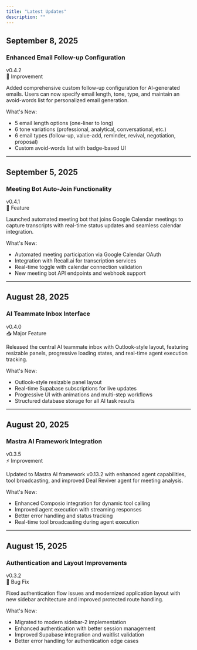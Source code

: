 ```yaml
---
title: "Latest Updates"
description: ""
---
```


<style>
  {`
  @import url('https://fonts.googleapis.com/css2?family=Roboto+Flex:wght@100;200;300;400;500;600;700;800;900&display=swap');

  .changelog-container {
    font-family: 'Roboto Flex', -apple-system, BlinkMacSystemFont, sans-serif;
    max-width: 800px;
    margin: 0 auto;
    background-color: #f5f5f5;
    color: #000000;
    line-height: 1.6;
  }

  .changelog-header {
    text-align: center;
    margin-bottom: 3rem;
    padding: 2rem 0;
  }

  .changelog-title {
    font-size: 2.5rem;
    font-weight: 600;
    color: #A0472B;
    margin-bottom: 1rem;
  }

  .changelog-subtitle {
    font-size: 1.2rem;
    color: #1e3a5f;
    font-weight: 400;
  }

  .changelog-entry {
    margin-bottom: 4rem;
    background: white;
    border-radius: 8px;
    padding: 2rem;
    box-shadow: 0 1px 3px rgba(0,0,0,0.1);
  }

  .entry-date {
    font-size: 0.9rem;
    color: #666;
    font-weight: 500;
    text-transform: uppercase;
    letter-spacing: 0.5px;
    margin-bottom: 0.5rem;
  }

  .entry-title {
    font-size: 1.8rem;
    font-weight: 600;
    color: #000;
    margin-bottom: 1.5rem;
  }

  .entry-section {
    margin-bottom: 2rem;
  }

  .section-title {
    font-size: 1.1rem;
    font-weight: 600;
    color: #A0472B;
    margin-bottom: 1rem;
    display: flex;
    align-items: center;
    gap: 0.5rem;
  }

  .section-items {
    margin-left: 1.5rem;
  }

  .section-items li {
    margin-bottom: 0.75rem;
    color: #333;
  }

  .feature-badge {
    background: #A0472B;
    color: white;
    padding: 0.2rem 0.6rem;
    border-radius: 12px;
    font-size: 0.8rem;
    font-weight: 500;
  }

  .improvement-badge {
    background: #f4975a;
    color: white;
    padding: 0.2rem 0.6rem;
    border-radius: 12px;
    font-size: 0.8rem;
    font-weight: 500;
  }

  .fix-badge {
    background: #1e3a5f;
    color: white;
    padding: 0.2rem 0.6rem;
    border-radius: 12px;
    font-size: 0.8rem;
    font-weight: 500;
  }

  .major-feature-badge {
    background: #A0472B;
    color: white;
    padding: 0.2rem 0.6rem;
    border-radius: 12px;
    font-size: 0.8rem;
    font-weight: 500;
  }

  /* Small date headings for sidebar navigation */
  h2 {
    font-size: 0.9rem !important;
    color: #666 !important;
    font-weight: 500 !important;
    text-transform: uppercase !important;
    letter-spacing: 0.5px !important;
    margin-bottom: 0.5rem !important;
    margin-top: 3rem !important;
  }

  /* Feature title headings */
  h3 {
    font-size: 1.8rem !important;
    font-weight: 600 !important;
    color: #000 !important;
    margin-bottom: 1rem !important;
    margin-top: 0 !important;
  }

  /* Version text styling */
  .version-text {
    font-size: 0.9rem;
    color: #666;
    font-weight: 500;
    margin-bottom: 1.5rem;
  }

  /* Category badge */
  .category-text {
    font-size: 0.9rem;
    color: #A0472B;
    font-weight: 600;
    margin-bottom: 1rem;
    text-transform: uppercase;
  }

  /* Content styling */
  .changelog-content {
    margin-bottom: 2rem;
    line-height: 1.6;
  }

  .changelog-content p {
    margin-bottom: 1rem;
  }

  .whats-new {
    margin-top: 1.5rem;
  }

  .whats-new h4 {
    font-size: 1.1rem;
    font-weight: 600;
    color: #A0472B;
    margin-bottom: 0.5rem;
  }

  .whats-new ul {
    margin-left: 1rem;
  }

  .whats-new li {
    margin-bottom: 0.5rem;
    color: #333;
  }
  `}
</style>

## September 8, 2025

### Enhanced Email Follow-up Configuration

<div className="version-text">
v0.4.2
</div>

<div className="category-text">
🎨 Improvement
</div>

<div className="changelog-content">
<p>
Added comprehensive custom follow-up configuration for AI-generated emails. Users can now specify email length, tone, type, and maintain an avoid-words list for personalized email generation.
</p>

<div className="whats-new">
<p className="whats-new-title">What's New:</p>

<ul>
<li>
5 email length options (one-liner to long)
</li>

<li>
6 tone variations (professional, analytical, conversational, etc.)
</li>

<li>
6 email types (follow-up, value-add, reminder, revival, negotiation, proposal)
</li>

<li>
Custom avoid-words list with badge-based UI
</li>
</ul>

</div>
</div>

---

## September 5, 2025

### Meeting Bot Auto-Join Functionality

<div className="version-text">
v0.4.1
</div>

<div className="category-text">
🤖 Feature
</div>

<div className="changelog-content">
<p>
Launched automated meeting bot that joins Google Calendar meetings to capture transcripts with real-time status updates and seamless calendar integration.
</p>

<div className="whats-new">
<p className="whats-new-title">What's New:</p>

<ul>
<li>
Automated meeting participation via Google Calendar OAuth
</li>

<li>
Integration with Recall.ai for transcription services
</li>

<li>
Real-time toggle with calendar connection validation
</li>

<li>
New meeting bot API endpoints and webhook support
</li>
</ul>

</div>
</div>

---

## August 28, 2025

### AI Teammate Inbox Interface

<div className="version-text">
v0.4.0
</div>

<div className="category-text">
📥 Major Feature
</div>

<div className="changelog-content">
<p>
Released the central AI teammate inbox with Outlook-style layout, featuring resizable panels, progressive loading states, and real-time agent execution tracking.
</p>

<div className="whats-new">
<p className="whats-new-title">What's New:</p>

<ul>
<li>
Outlook-style resizable panel layout
</li>

<li>
Real-time Supabase subscriptions for live updates
</li>

<li>
Progressive UI with animations and multi-step workflows
</li>

<li>
Structured database storage for all AI task results
</li>
</ul>

</div>
</div>

---

## August 20, 2025

### Mastra AI Framework Integration

<div className="version-text">
v0.3.5
</div>

<div className="category-text">
⚡ Improvement
</div>

<div className="changelog-content">
<p>
Updated to Mastra AI framework v0.13.2 with enhanced agent capabilities, tool broadcasting, and improved Deal Reviver agent for meeting analysis.
</p>

<div className="whats-new">
<p className="whats-new-title">What's New:</p>

<ul>
<li>
Enhanced Composio integration for dynamic tool calling
</li>

<li>
Improved agent execution with streaming responses
</li>

<li>
Better error handling and status tracking
</li>

<li>
Real-time tool broadcasting during agent execution
</li>
</ul>

</div>
</div>

---

## August 15, 2025

### Authentication and Layout Improvements

<div className="version-text">
v0.3.2
</div>

<div className="category-text">
🔧 Bug Fix
</div>

<div className="changelog-content">
<p>
Fixed authentication flow issues and modernized application layout with new sidebar architecture and improved protected route handling.
</p>

<div className="whats-new">
<p className="whats-new-title">What's New:</p>

<ul>
<li>
Migrated to modern sidebar-2 implementation
</li>

<li>
Enhanced authentication with better session management
</li>

<li>
Improved Supabase integration and waitlist validation
</li>

<li>
Better error handling for authentication edge cases
</li>
</ul>

</div>
</div>